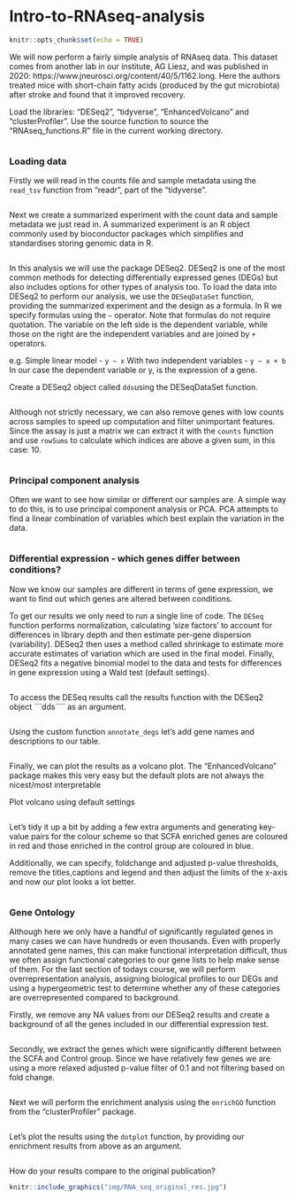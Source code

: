 # Intro-to-RNAseq-analysis

```{r setup, include=FALSE}
knitr::opts_chunk$set(echo = TRUE)
```


We will now perform a fairly simple analysis of RNAseq data. This dataset comes
from another lab in our institute, AG Liesz, and was published in 2020: https://www.jneurosci.org/content/40/5/1162.long. Here the authors treated mice with short-chain fatty acids (produced by the gut microbiota) after stroke and found that it improved recovery.


Load the libraries: "DESeq2", "tidyverse", "EnhancedVolcano" and "clusterProfiler". 
Use the source function to source the "RNAseq_functions.R" file in the current working directory. 

```{r}

```
### Loading data 

Firstly we will read in the counts file and sample metadata using the ```read_tsv``` function from "readr", part of the "tidyverse". 

```{r}

```
Next we create a summarized experiment with the count data and sample metadata we just read in. A summarized experiment is an R object commonly used by bioconductor packages which simplifies and standardises storing genomic data in R.  

```{r}

```

In this analysis we will use the package DESeq2. DESeq2 is  one of the 
most common methods for detecting differentially expressed genes (DEGs) but also 
includes options for other types of analysis too. 
To load the data into DESeq2 to perform our analysis, we use the ```DESeqDataSet``` function, providing the summarized experiment and the design as a formula. In R we specify formulas using the ```~``` operator. Note that formulas do not require quotation. The variable on the left side is the dependent variable, while those on the right are the independent variables and are joined by ```+``` operators. 

e.g. Simple linear model - ```y ~ x```
     With two independent variables - ```y ~ x + b```
In our case the dependent variable or y, is the expression of a gene.     

Create a DESeq2 object called ```dds```using the DESeqDataSet function. 

```{r}

```
Although not strictly necessary, we can also remove genes with low counts across samples to speed up computation and filter unimportant features. Since the assay is just a matrix we can extract it with the ```counts``` function and use ```rowSums``` to calculate which indices are above a given sum, in this case: 10. 

```{r}

```

### Principal component analysis

Often we want to see how similar or different our samples are. A simple way to
do this, is to use principal component analysis or PCA. PCA attempts to find a 
linear combination of variables which best explain the variation in the data.  

```{r}

```

### Differential expression - which genes differ between conditions? 

Now we know our samples are different in terms of gene expression, we want
to find out which genes are altered between conditions.

To get our results we only need to run a single line of code. The ```DESeq```
function performs normalization, calculating 'size factors' to account for differences
in library depth and then estimate per-gene dispersion (variability). DESeq2 then 
uses a method called shrinkage to estimate more accurate estimates of variation which are
used in the final model. Finally, DESeq2 fits a negative binomial model to the data
and tests for differences in gene expression using a Wald test (default settings).

```{r}

```
To access the DESeq results call the results function with the DESeq2 object ```dds```` as 
an argument.

```{r}

```

Using the custom function ```annotate_degs``` let's add gene names and descriptions 
to our table. 

```{r}

```

Finally, we can plot the results as a volcano plot. The "EnhancedVolcano" 
package makes this very easy but the default plots are not always the nicest/most 
interpretable

Plot volcano using default settings 

```{r}

```

Let's tidy it up a bit by adding a few extra arguments and generating key-value
pairs for the colour scheme so that SCFA enriched genes are coloured in red and 
those enriched in the control group are coloured in blue. 

Additionally, we can specify, foldchange and adjusted p-value thresholds, remove the
titles,captions and legend and then adjust the limits of the x-axis and now our
plot looks a lot better. 

```{r}

```
### Gene Ontology 

Although here we only have a handful of significantly regulated genes in many
cases we can have hundreds or even thousands. Even with properly annotated gene 
names, this can make functional interpretation difficult, thus we often assign 
functional categories to our gene lists to help make sense of them. For the last
section of todays course, we will perform overrepresentation analysis, assigning
biological profiles to our DEGs and using a hypergeometric test to determine
whether any of these categories are overrepresented compared to background. 

Firstly, we remove any NA values from our DESeq2 results and create a background
of all the genes included in our differential expression test. 

```{r}

```

Secondly, we extract the genes which were significantly different between
the SCFA and Control group. Since we have relatively few genes we are using a more
relaxed adjusted p-value filter of 0.1 and not filtering based on fold change. 

```{r}

```
Next we will perform the enrichment analysis using the ```enrichGO``` function
from the "clusterProfiler" package. 

```{r}

```

Let's plot the results using the ```dotplot``` function, by providing our enrichment
results from above as an argument. 

```{r}

```
How do your results compare to the original publication? 

```{r pressure, echo=FALSE, fig.cap="Fig. 3 Sadler et al 2020", out.width = '100%'}
knitr::include_graphics("img/RNA_seq_original_res.jpg")
```


